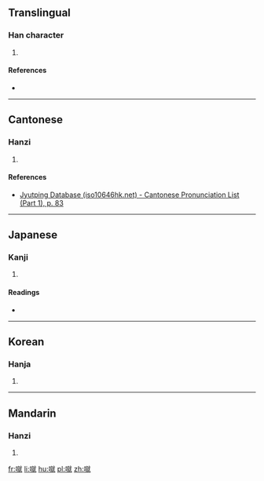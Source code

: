 ==Translingual==

===Han character===
{{Han char|rn=30|rad=口|as=12|sn=15|four=6301<sub>4</sub>|canj=口卜火山 (RYFU)|ids=⿰[[口]][[就]]}}

# {{defn|Han|sort=口12}}

====References====
* {{Han ref|kx=0208.180|dkj=04298|dj=0431.130|hdz=10685.170|uh=5648|ud=22088|bh=E4F6|bd=58614}}

----

==Cantonese==

===Hanzi===
{{yue-hanzi|jyut=[[zuk1]]|y=juk1}}

# {{defn|lang=yue|sort=口12}}

====References====
*[http://www.iso10646hk.net/jp/document/download.jsp Jyutping Database (iso10646hk.net) - Cantonese Pronunciation List (Part 1), p. 83]

----

==Japanese==

===Kanji===
{{ja-kanji|grade=|rs=口12}}

# {{defn|lang=ja|sort=口12}}

====Readings====
* {{ja-readings|on=[[しゅく]] (shuku), [[そう]] (sō), [[こう]] (kō), [[ごう]] (gō)|kun=[[こえ]] (koe), [[くらう]] (kurau), [[やわらか]] (yawaraka)}}

----

==Korean==

===Hanja===
{{ko-hanja|hangeul=축|rv=chuk|mr=ch'uk}}

# {{defn|lang=ko|sort=口12}}

----

==Mandarin==

===Hanzi===
{{cmn-hanzi|pin=[[cù]] ([[cu4]])|wg=ts'u<sup>4</sup>}}

# {{defn|lang=cmn|sort=口12}}

[[fr:噈]]
[[li:噈]]
[[hu:噈]]
[[pl:噈]]
[[zh:噈]]